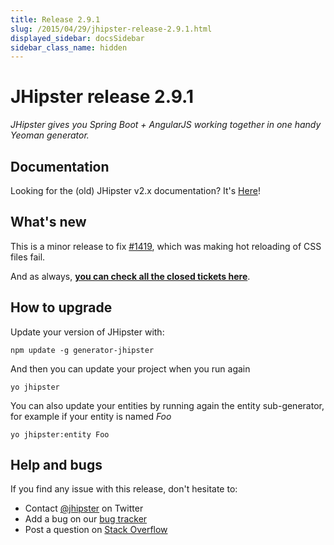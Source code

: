 ```yaml
---
title: Release 2.9.1
slug: /2015/04/29/jhipster-release-2.9.1.html
displayed_sidebar: docsSidebar
sidebar_class_name: hidden
---
```


JHipster release 2.9.1
==================

*JHipster gives you Spring Boot + AngularJS working together in one handy Yeoman generator.*

Documentation
----------

Looking for the (old) JHipster v2.x documentation? It's [Here](/documentation-archive/)!

What's new
----------

This is a minor release to fix [#1419](https://github.com/jhipster/generator-jhipster/issues/1419), which was making hot reloading of CSS files fail.

And as always, __[you can check all the closed tickets here](https://github.com/jhipster/generator-jhipster/issues?q=milestone%3A2.9.1+is%3Aclosed)__.

How to upgrade
------------

Update your version of JHipster with:

```
npm update -g generator-jhipster
```

And then you can update your project when you run again

```
yo jhipster
```

You can also update your entities by running again the entity sub-generator, for example if your entity is named _Foo_

```
yo jhipster:entity Foo
```

Help and bugs
--------------

If you find any issue with this release, don't hesitate to:

- Contact [@jhipster](https://twitter.com/jhipster) on Twitter
- Add a bug on our [bug tracker](https://github.com/jhipster/generator-jhipster/issues?state=open)
- Post a question on [Stack Overflow](http://stackoverflow.com/tags/jhipster/info)
